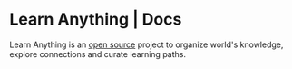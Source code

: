 # Learn Anything | Docs

Learn Anything is an [open source](https://github.com/learn-anything/learn-anything) project to organize world's knowledge, explore connections and curate learning paths.
